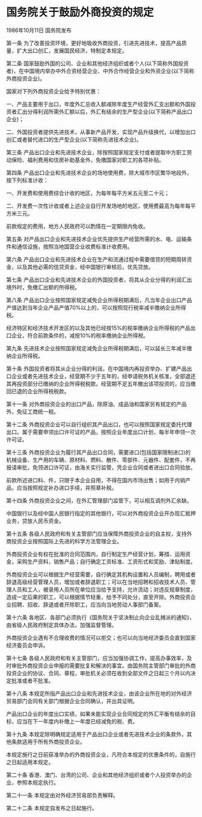 # 国务院关于鼓励外商投资的规定

1986年10月11日 国务院发布　

  

第一条 为了改善投资环境，更好地吸收外商投资，引进先进技术，提高产品质量，扩大出口创汇，发展国民经济，特制定本规定。

第二条 国家鼓励外国的公司、企业和其他经济组织或者个人(以下简称外国投资者)，在中国境内举办中外合资经营企业、中外合作经营企业和外资企业(以下简称外商投资企业)。

国家对下列外商投资企业给予特别优惠：

一、产品主要用于出口，年度外汇总收入额减除年度生产经营外汇支出额和外国投资者汇出分得利润所需外汇额以后，外汇有结余的生产型企业(以下简称产品出口企业)；

二、外国投资者提供先进技术，从事新产品开发，实现产品升级换代，以增加出口创汇或者替代进口的生产型企业(以下简称先进技术企业)。

第三条 产品出口企业和先进技术企业，除按照国家规定支付或者提取中方职工劳动保险、福利费用和住房补助基金外，免缴国家对职工的各项补贴。

第四条 产品出口企业和先进技术企业的场地使用费，除大城市市区繁华地段外，按下列标准计收：

一、开发费和使用费综合计收的地区，为每年每平方米五元至二十元；

二、开发费一次性计收或者上述企业自行开发场地的地区，使用费最高为每年每平方米三元。

前款规定的费用，地方人民政府可以酌情在一定期限内免收。

第五条 对产品出口企业和先进技术企业优先提供生产经营所需的水、电、运输条件和通信设施，按照当地国营企业收费标准计收费用。

第六条 产品出口企业和先进技术企业在生产和流通过程中需要借贷的短期周转资金，以及其他必需的信贷资金，经中国银行审核后，优先贷放。

第七条 产品出口企业和先进技术企业的外国投资者，将其从企业分得的利润汇出境外时，免缴汇出额的所得税。

第八条 产品出口企业按照国家规定减免企业所得税期满后，凡当年企业出口产品产值达到当年企业产品产值70%以上的，可以按照现行税率减半缴纳企业所得税。

经济特区和经济技术开发区的以及其他已经按15%的税率缴纳企业所得税的产品出口企业，符合前款条件的，减按10%的税率缴纳企业所得税。

第九条 先进技术企业按照国家规定减免企业所得税期满后，可以延长三年减半缴纳企业所得税。

第十条 外国投资者将其从企业分得的利润，在中国境内再投资举办、扩建产品出口企业或者先进技术企业，经营期不少于五年的，经申请税务机关核准，全部退还其再投资部分已缴纳的企业所得税税款。经营期不足五年撤出该项投资的，应当缴回已退的企业所得税税款。

第十一条 对外商投资企业的出口产品，除原油、成品油和国家另有规定的产品外，免征工商统一税。

第十二条 外商投资企业可以自行组织其产品出口，也可以按照国家规定委托代理出口。属于需要申领出口许可证的产品，按照企业年度出口计划，每半年申领一次许可证。

第十三条 外商投资企业为履行其产品出口合同，需要进口(包括国家限制进口)的机械设备、生产用的车辆、原材料、燃料、散件、零部件、元器件、配套件，不再报请审批，免领进口许可证，由海关实行监管，凭企业合同或者进出口合同验放。

前款所述进口料、件，只限于本企业自用，不得在国内市场出售；如用于内销产品，应当按照规定补办进口手续，并照章补税。

第十四条 外商投资企业之间，在外汇管理部门监管下，可以相互调剂外汇余缺。

中国银行以及经中国人民银行指定的其他银行，可以对外商投资企业开办现汇抵押业务，贷放人民币资金。

第十五条 各级人民政府和有关主管部门应当保障外商投资企业的自主权，支持外商投资企业按照国际上先进的科学方法管理企业。

外商投资企业有权在批准的合同范围内，自行制定生产经营计划，筹措、运用资金，采购生产资料，销售产品；自行确定工资标准、工资形式和奖励、津贴制度。

外商投资企业可以根据生产经营需要，自行确定其机构设置和人员编制，聘用或者辞退高级经营管理人员，增加或者辞退职工；可以在当地招聘和招收技术人员、管理人员和工人，被录用人员所在单位应当给予支持，允许流动；对违反规章制度，造成一定后果的职工，可以根据情节轻重，给予不同处分，直至开除。外商投资企业招聘、招收、辞退或者开除职工，应当向当地劳动人事部门备案。

第十六条 各地区、各部门必须执行《国务院关于坚决制止向企业乱摊派的通知》，由省级人民政府制定具体办法，加强监督管理。

外商投资企业遇有不合理收费的情况可以拒交；也可以向当地经济委员会直到国家经济委员会申诉。

第十七条 各级人民政府和有关主管部门，应当加强协调工作，提高办事效率，及时审批外商投资企业申报的需要批复和解决的事宜。由国务院主管部门审批的外商投资企业的协议、合同、章程，审批机关必须在收到全部文件之日起三个月以内决定批准或者不批准。

第十八条 本规定所指产品出口企业和先进技术企业，由该企业所在地的对外经济贸易部门会同有关部门根据企业合同确认，并出具证明。

产品出口企业的年度出口实绩，如果未能实现企业合同规定的外汇平衡有结余的目标，应当在下一年度内补缴上一年度已经减免的税、费。

第十九条 本规定除明确规定适用于产品出口企业或者先进技术企业的条款外，其他条款适用于所有外商投资企业。

本规定施行之日前获准举办的外商投资企业，凡符合本规定的优惠条件的，自施行之日起适用本规定。

第二十条 香港、澳门、台湾的公司、企业和其他经济组织或者个人投资举办的企业，参照本规定执行。

第二十一条 本规定由对外经济贸易部负责解释。

第二十二条 本规定自发布之日起施行。